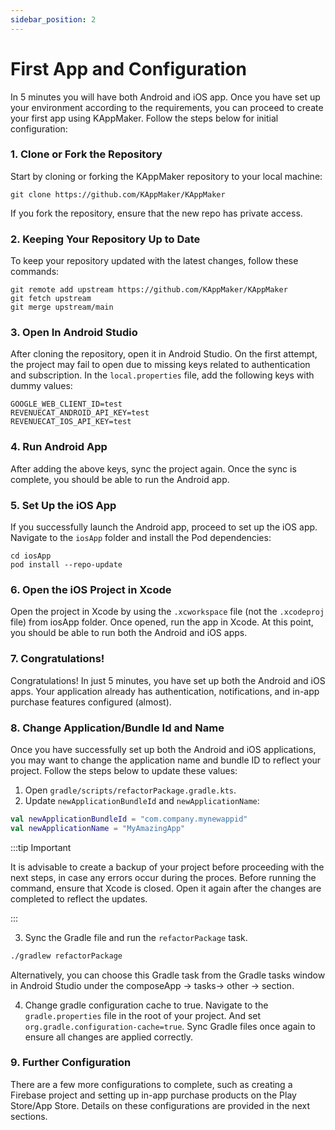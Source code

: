 ```yaml
---
sidebar_position: 2
---
```


# First App and Configuration

In 5 minutes you will have both Android and iOS app. Once you have set up your environment according to the requirements, you can proceed to create your first app using KAppMaker. Follow the steps below for initial configuration:

### 1. Clone or Fork the Repository

Start by cloning or forking the KAppMaker repository to your local machine:

```
git clone https://github.com/KAppMaker/KAppMaker
```

If you fork the repository, ensure that the new repo has private access.

### 2. Keeping Your Repository Up to Date

To keep your repository updated with the latest changes, follow these commands:

```
git remote add upstream https://github.com/KAppMaker/KAppMaker
git fetch upstream
git merge upstream/main
```


### 3. Open In Android Studio

After cloning the repository, open it in Android Studio. On the first attempt, the project may fail to open due to missing keys related to authentication and subscription. In the `local.properties` file, add the following keys with dummy values:

```
GOOGLE_WEB_CLIENT_ID=test
REVENUECAT_ANDROID_API_KEY=test
REVENUECAT_IOS_API_KEY=test
```

### 4. Run Android App

After adding the above keys, sync the project again. Once the sync is complete, you should be able to run the Android app. 

### 5. Set Up the iOS App

If you successfully launch the Android app, proceed to set up the iOS app. Navigate to the `iosApp` folder and install the Pod dependencies:

```
cd iosApp
pod install --repo-update
```

### 6. Open the iOS Project in Xcode

Open the project in Xcode by using the `.xcworkspace` file (not the `.xcodeproj` file) from iosApp folder. Once opened, run the app in Xcode. At this point, you should be able to run both the Android and iOS apps.

### 7. Congratulations!

Congratulations! In just 5 minutes, you have set up both the Android and iOS apps. Your application already has authentication, notifications, and in-app purchase features configured (almost).


### 8. Change Application/Bundle Id and Name
Once you have successfully set up both the Android and iOS applications, you may want to change the application name and bundle ID to reflect your project. Follow the steps below to update these values:

1. Open `gradle/scripts/refactorPackage.gradle.kts`.
2. Update `newApplicationBundleId` and `newApplicationName`:

```kotlin
val newApplicationBundleId = "com.company.mynewappid"
val newApplicationName = "MyAmazingApp"
```

:::tip Important

It is advisable to create a backup of your project before proceeding with the next steps, in case any errors occur during the proces. Before running the command, ensure that Xcode is closed. Open it again after the changes are completed to reflect the updates.

:::

3. Sync the Gradle file and run the `refactorPackage` task.

```bash
./gradlew refactorPackage
```

Alternatively, you can choose this Gradle task from the Gradle tasks window in Android Studio under the composeApp -> tasks-> other -> section.

4. Change gradle configuration cache to true. Navigate to the `gradle.properties` file in the root of your project. And set `org.gradle.configuration-cache=true`. Sync Gradle files once again to ensure all changes are applied correctly.

### 9. Further Configuration

There are a few more configurations to complete, such as creating a Firebase project and setting up in-app purchase products on the Play Store/App Store. Details on these configurations are provided in the next sections.



